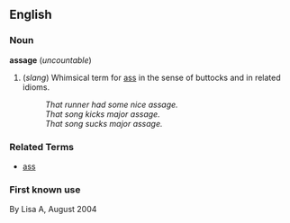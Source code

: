 ==English==

===Noun===
'''assage''' (''uncountable'')

# (''slang'') Whimsical term for [[ass]] in the sense of buttocks and in related idioms.
#: ''That runner had some nice assage.''
#: ''That song kicks major assage.''
#: ''That song sucks major assage.''

===Related Terms===
*[[ass]]

===First known use===
By Lisa A, August 2004